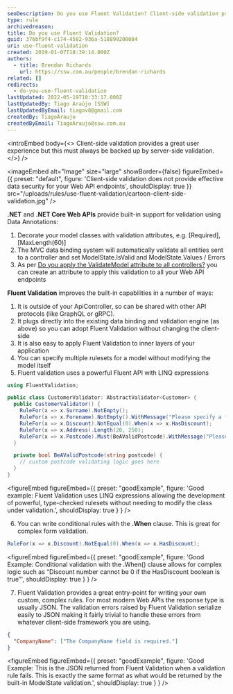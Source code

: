 ```yaml
---
seoDescription: Do you use Fluent Validation? Client-side validation provides a great user experience but must always be backed up by server-side validation. .NET and .NET Core Web APIs provide built-in support for validation using Data Annotations.
type: rule
archivedreason:
title: Do you use Fluent Validation?
guid: 376bf9f4-c174-4582-936a-518899200084
uri: use-fluent-validation
created: 2019-01-07T18:39:14.000Z
authors:
  - title: Brendan Richards
    url: https://ssw.com.au/people/brendan-richards
related: []
redirects:
  - do-you-use-fluent-validation
lastUpdated: 2022-05-19T10:33:17.000Z
lastUpdatedBy: Tiago Araújo [SSW]
lastUpdatedByEmail: tiagov8@gmail.com
createdBy: TiagoAraujo
createdByEmail: TiagoAraujo@ssw.com.au
---
```


<introEmbed
  body={<>
Client-side validation provides a great user experience but this must always be backed up by server-side validation.
  </>}
/>

<imageEmbed
  alt="Image"
  size="large"
  showBorder={false}
  figureEmbed={{
    preset: "default",
    figure: 'Client-side validation does not provide effective data security for your Web API endpoints',
    shouldDisplay: true
  }}
  src="/uploads/rules/use-fluent-validation/cartoon-client-side-validation.jpg"
/>

**.NET** and **.NET Core Web APIs** provide built-in support for validation using Data Annotations:

1. Decorate your model classes with validation attributes, e.g. [Required], [MaxLength(60)]
2. The MVC data binding system will automatically validate all entities sent to a controller and set ModelState.IsValid and ModelState.Values / Errors
3. As per [Do you apply the ValidateModel attribute to all controllers?](/do-you-apply-the-validatemodel-attribute-to-all-controllers) you can create an attribute to apply this validation to all your Web API endpoints

**Fluent Validation** improves the built-in capabilities in a number of ways:

1. It is outside of your ApiController, so can be shared with other API protocols (like GraphQL or gRPC).
2. It plugs directly into the existing data binding and validation engine (as above) so you can adopt Fluent Validation without changing the client-side
3. It is also easy to apply Fluent Validation to inner layers of your application
4. You can specify multiple rulesets for a model without modifying the model itself
5. Fluent validation uses a powerful Fluent API with LINQ expressions

```cs
using FluentValidation;

public class CustomerValidator: AbstractValidator<Customer> {
  public CustomerValidator() {
    RuleFor(x => x.Surname).NotEmpty();
    RuleFor(x => x.Forename).NotEmpty().WithMessage("Please specify a first name");
    RuleFor(x => x.Discount).NotEqual(0).When(x => x.HasDiscount);
    RuleFor(x => x.Address).Length(20, 250);
    RuleFor(x => x.Postcode).Must(BeAValidPostcode).WithMessage("Please specify a valid postcode");
  }

  private bool BeAValidPostcode(string postcode) {
    // custom postcode validating logic goes here
  }
}
```

<figureEmbed figureEmbed={{
  preset: "goodExample",
  figure: 'Good example: Fluent Validation uses LINQ expressions allowing the development of powerful, type-checked rulesets without needing to modify the class under validation.',
  shouldDisplay: true
} } />


6. You can write conditional rules with the **.When** clause. This is great for complex form validation.

```cs
RuleFor(x => x.Discount).NotEqual(0).When(x => x.HasDiscount);
```

<figureEmbed figureEmbed={{
  preset: "goodExample",
  figure: 'Good Example: Conditional validation with the .When() clause allows for complex logic such as “Discount number cannot be 0 if the HasDiscount boolean is true”',
  shouldDisplay: true
} } />


7. Fluent Validation provides a great entry-point for writing your own custom, complex rules. For most modern Web APIs the response type is usually JSON. The validation errors raised by Fluent Validation serialize easily to JSON making it fairly trivial to handle these errors from whatever client-side framework you are using.

```json
{
  "CompanyName": ["The CompanyName field is required."]
}
```

<figureEmbed figureEmbed={{
  preset: "goodExample",
  figure: 'Good Example: This is the JSON returned from Fluent Validation when a validation rule fails. This is exactly the same format as what would be returned by the built-in ModelState validation.',
  shouldDisplay: true
} } />
